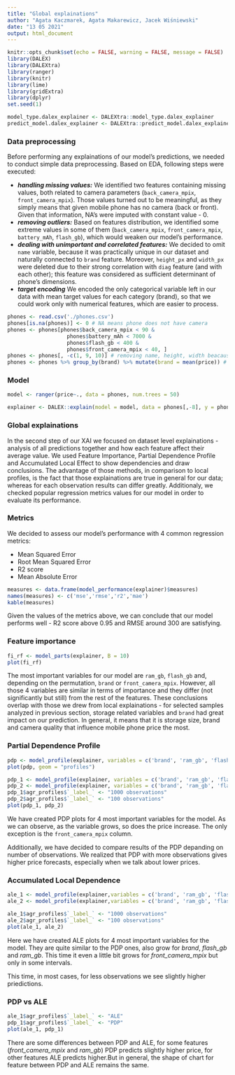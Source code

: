 ```yaml
---
title: "Global explainations"
author: "Agata Kaczmarek, Agata Makarewicz, Jacek Wiśniewski"
date: "13 05 2021"
output: html_document
---
```


```r
knitr::opts_chunk$set(echo = FALSE, warning = FALSE, message = FALSE)
library(DALEX)
library(DALEXtra)
library(ranger)
library(knitr)
library(lime)
library(gridExtra)
library(dplyr)
set.seed(1)

model_type.dalex_explainer <- DALEXtra::model_type.dalex_explainer
predict_model.dalex_explainer <- DALEXtra::predict_model.dalex_explainer
```

### Data preprocessing

Before performing any explainations of our model's predictions, we needed to conduct simple data preprocessing. Based on EDA, following steps were executed:

* ***handling missing values:*** We identified two features containing missing values, both related to camera parameters (`back_camera_mpix`, `front_camera_mpix`). Those values turned out to be meaningful, as they simply means that given mobile phone has no camera (back or front). Given that information, NA's were imputed with constant value - 0.
* ***removing outliers:*** Based on features distribution, we identified some extreme values in some of them (`back_camera_mpix`, `front_camera_mpix`, `battery_mAh`, `flash_gb`), which would weaken our model's performance.
* ***dealing with unimportant and correlated features:*** We decided to omit `name` variable, because it was practically unique in our dataset and naturally connected to `brand` feature. Moreover, `height_px` and `width_px` were deleted due to their strong correlation with `diag` feature (and with each other); this feature was considered as sufficient determinant of phone's dimensions.
* ***target encoding*** We encoded the only categorical variable left in our data with mean target values for each category (brand), so that we could work only with numerical features, which are easier to process.

```r
phones <- read.csv('./phones.csv')
phones[is.na(phones)] <- 0 # NA means phone does not have camera
phones <- phones[phones$back_camera_mpix < 90 &
                   phones$battery_mAh < 7000 &
                   phones$flash_gb < 400 &
                   phones$front_camera_mpix < 40, ]
phones <- phones[, -c(1, 9, 10)] # removing name, height, width beacause they are useless
phones <- phones %>% group_by(brand) %>% mutate(brand = mean(price)) # target encoding
```

### Model

```r
model <- ranger(price~., data = phones, num.trees = 50)
```

```r
explainer <- DALEX::explain(model = model, data = phones[,-8], y = phones$price) 
```

### Global explainations

In the second step of our XAI we focused on dataset level explainations - analysis of all predictions together and how each feature affect their average value. We used Feature Importance, Partial Dependence Profile and Accumulated Local Effect to show dependencies and draw conclusions. The advantage of those methods, in comparison to local profiles, is the fact that those explainations are true in general for our data; whereas for each observation results can differ greatly. Additionaly, we checked popular regression metrics values for our model in order to evaluate its performance.

### Metrics

We decided to assess our model's performance with 4 common regression metrics:

* Mean Squared Error
* Root Mean Squared Error
* R2 score
* Mean Absolute Error

```r
measures <- data.frame(model_performance(explainer)$measures)
names(measures) <- c('mse','rmse','r2','mae')
kable(measures)
```

Given the values of the metrics above, we can conclude that our model performs well - R2 score above 0.95 and RMSE around 300 are satisfying.

### Feature importance

```r
fi_rf <- model_parts(explainer, B = 10)
plot(fi_rf)
```

The most important variables for our model are `ram_gb`, `flash_gb` and, depending on the permutation, `brand` or `front_camera_mpix`. However, all those 4 variables are similar in terms of importance and they differ (not significantly but still) from the rest of the features. These conclusions overlap with those we drew from local explainations - for selected samples analyzed in previous section, storage related variables and `brand` had great impact on our prediction. In general, it means that it is storage size, brand and camera quality that influence mobile phone price the most.

### Partial Dependence Profile

```r
pdp <- model_profile(explainer, variables = c('brand', 'ram_gb', 'flash_gb', 'front_camera_mpix'))
plot(pdp, geom = "profiles")
```

```r
pdp_1 <- model_profile(explainer, variables = c('brand', 'ram_gb', 'flash_gb', 'front_camera_mpix'), N = 1000, grid_points = 100)
pdp_2 <- model_profile(explainer, variables = c('brand', 'ram_gb', 'flash_gb', 'front_camera_mpix'), N = 100, grid_points = 100)
pdp_1$agr_profiles$`_label_` <- "1000 observations"
pdp_2$agr_profiles$`_label_` <- "100 observations"
plot(pdp_1, pdp_2)
```

We have created PDP plots for 4 most important variables for the model. As we can observe, as the variable grows, so does the price increase. The only exception is the `front_camera_mpix` column.

Additionally, we have decided to compare results of the PDP depanding on number of observations. We realized that PDP with more observations gives higher price forecasts, especially when we talk about lower prices.


### Accumulated Local Dependence 

```r
ale_1 <- model_profile(explainer,variables = c('brand', 'ram_gb', 'flash_gb', 'front_camera_mpix'), N = 1000, grid_points = 100, type = "accumulated")
ale_2 <- model_profile(explainer,variables = c('brand', 'ram_gb', 'flash_gb', 'front_camera_mpix'), N = 100, grid_points = 100, type = "accumulated")

ale_1$agr_profiles$`_label_` <- "1000 observations"
ale_2$agr_profiles$`_label_` <- "100 observations"
plot(ale_1, ale_2)
```

Here we have created ALE plots for 4 most important variables for the model. They are quite similar to the PDP ones, also grow for *brand*, *flash_gb* and *ram_gb*. This time it even a little bit grows for *front_camera_mpix* but only in some intervals.

This time, in most cases, for less observations we see slightly higher priedictions.

### PDP vs ALE

```r
ale_1$agr_profiles$`_label_` <- "ALE"
pdp_1$agr_profiles$`_label_` <- "PDP"
plot(ale_1, pdp_1)
```

There are some differences between PDP and ALE, for some features (*front_camera_mpix* and *ram_gb*) PDP predicts slightly higher price, for other features ALE predicts higher.But in general, the shape of chart for feature between PDP and ALE remains the same. 